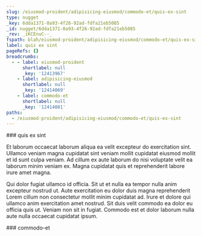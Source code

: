```yaml
---
slug: /eiusmod-proident/adipisicing-eiusmod/commodo-et/quis-ex-sint
type: nugget
_key: 6dda1371-0a93-4f26-92ad-fdfa21eb5085
_id: nugget/6dda1371-0a93-4f26-92ad-fdfa21eb5085
_rev: _iKCEnuC--_
fspath: blah/eiusmod-proident/adipisicing-eiusmod/commodo-et/quis-ex-sint.md
label: quis ex sint
pageRefs: {}
breadcrumbs:
  - - label: eiusmod-proident
      shortlabel: null
      _key: '12413967'
    - label: adipisicing-eiusmod
      shortlabel: null
      _key: '12414069'
    - label: commodo-et
      shortlabel: null
      _key: '12414081'
paths:
  - /eiusmod-proident/adipisicing-eiusmod/commodo-et/quis-ex-sint
---
```


<NuggetArea>
<Nugget slug="/eiusmod-proident/adipisicing-eiusmod/commodo-et/quis-ex-sint" type="nugget" _key="6dda1371-0a93-4f26-92ad-fdfa21eb5085" _id="nugget/6dda1371-0a93-4f26-92ad-fdfa21eb5085" _rev="_iKCEnuC--_" fspath="blah/eiusmod-proident/adipisicing-eiusmod/commodo-et/quis-ex-sint.md" label="quis ex sint" paths="/eiusmod-proident/adipisicing-eiusmod/commodo-et/quis-ex-sint">
<NuggetBody>
### quis ex sint

Et laborum occaecat laborum aliqua ea velit excepteur do exercitation sint. Ullamco veniam magna cupidatat sint veniam mollit cupidatat eiusmod mollit et id sunt culpa veniam. Ad cillum ex aute laborum do nisi voluptate velit ea laborum minim veniam ex. Magna cupidatat quis et reprehenderit labore irure amet magna.

Qui dolor fugiat ullamco id officia. Sit ut et nulla ea tempor nulla anim excepteur nostrud ut. Aute exercitation eu dolor duis magna reprehenderit Lorem cillum non consectetur mollit minim cupidatat ad. Irure et dolore qui ullamco anim exercitation amet nostrud. Sit duis velit commodo ea dolor eu officia quis ut. Veniam non sit in fugiat. Commodo est et dolor laborum nulla aute nulla occaecat cupidatat ipsum.

</NuggetBody>
<Breadcrumbs>
<Crumbs>
<Crumb _key="12413967" label="eiusmod-proident" /><Crumb _key="12414069" label="adipisicing-eiusmod" /><Crumb _key="12414081" label="commodo-et" />
</Crumbs>
</Breadcrumbs>
</Nugget>

<NuggetsInbound>
</NuggetsInbound>
<NuggetsOutbound>
</NuggetsOutbound>
</NuggetArea>
<PassagesInbound>
<Passage direction="inbound" type="passage" _key="12414081" _id="passage/12414081" _rev="_iKCEnu---A" label="commodo-et" passage="commodo-et" fspath="blah/eiusmod-proident/adipisicing-eiusmod/commodo-et" paths="/eiusmod-proident/adipisicing-eiusmod/commodo-et" slug="/eiusmod-proident/adipisicing-eiusmod/commodo-et">
<NuggetBody>
### commodo-et

</NuggetBody>
<Breadcrumbs>
<Crumbs>
<Crumb _key="12413967" label="eiusmod-proident" /><Crumb _key="12414069" label="adipisicing-eiusmod" />
</Crumbs>
</Breadcrumbs>
</Passage>

</PassagesInbound>
<PassagesOutbound>
</PassagesOutbound>